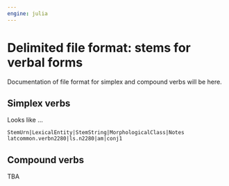 ```yaml
---
engine: julia
---
```



# Delimited file format: stems for verbal forms

::: {.callout-caution title="TBA"}
Documentation of file format for simplex and compound verbs will be here.
:::


## Simplex verbs


Looks like ...

```
StemUrn|LexicalEntity|StemString|MorphologicalClass|Notes
latcommon.verbn2280|ls.n2280|am|conj1
```

## Compound verbs


TBA